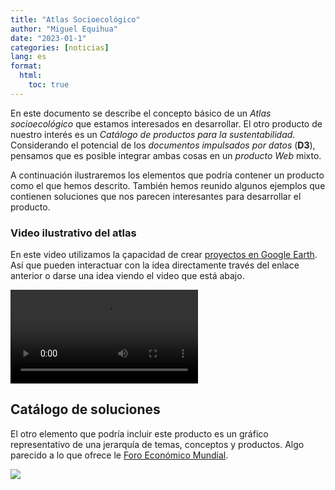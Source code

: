 ```yaml
---
title: "Atlas Socioecológico"
author: "Miguel Equihua"
date: "2023-01-1"
categories: [noticias]
lang: es
format:
  html:
    toc: true
---
```


En este documento se describe el concepto básico de un *Atlas socioecológico* que estamos interesados en desarrollar. El otro producto de nuestro interés es un *Catálogo de productos para la sustentabilidad*. Considerando el potencial de los *documentos impulsados por datos* (**D3**), pensamos que es posible integrar ambas cosas en un *producto Web* mixto.

A continuación ilustraremos los elementos que podría contener un producto como el que hemos descrito. También hemos reunido algunos ejemplos que contienen soluciones que nos parecen interesantes para desarrollar el producto.

### Video ilustrativo del atlas

En este video utilizamos la çapacidad de crear [proyectos en Google Earth](https://earth.google.com/earth/d/1qji025WTTQ6wVb8Nks1iFkoB99ybp0v2?usp=sharing). Así que pueden interactuar con la idea directamente través del enlace anterior o darse una idea viendo el video que está abajo.

![](images/Atlas-Concepto.mp4)

## Catálogo de soluciones

El otro elemento que podría incluir este producto es un gráfico representativo de una jerarquía de temas, conceptos y productos. Algo parecido a lo que ofrece le [Foro Económico Mundial](https://intelligence.weforum.org/topics/a1Gb0000000LHVfEAO).

![](images/Foro-economico.png)
